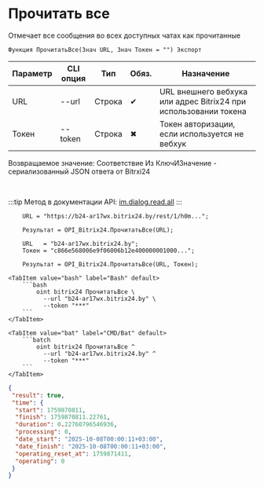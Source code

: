 ﻿---
sidebar_position: 19
description: Прочитать все и другие функции для работы с Bitrix24 в Открытом пакете интеграций - бесплатной open-source библиотеке интеграций для 1С:Предприятие 8, OneScript и CLI
keywords: [1C, 1С, 1С:Предприятие, 1С:Предприятие 8.3, API, Интеграция, Сервисы, Обмен, OneScript, CLI, Bitrix24]
---


# Прочитать все
 Отмечает все сообщения во всех доступных чатах как прочитанные



`Функция ПрочитатьВсе(Знач URL, Знач Токен = "") Экспорт`

  | Параметр | CLI опция | Тип | Обяз. | Назначение |
  |-|-|-|-|-|
  | URL | --url | Строка | &#x2714; | URL внешнего вебхука или адрес Bitrix24 при использовании токена |
  | Токен | --token | Строка | &#x2716; | Токен авторизации, если используется не вебхук |

  
  Возвращаемое значение:   Соответствие Из КлючИЗначение - сериализованный JSON ответа от Bitrxi24

<br/>

:::tip
Метод в документации API: [im.dialog.read.all](https://dev.1c-bitrix.ru/learning/course/?COURSE_ID=93&LESSON_ID=23804)
:::
<br/>


```bsl title="Пример использования для 1С:Предприятие/OneScript"
    URL = "https://b24-ar17wx.bitrix24.by/rest/1/h0m...";

    Результат = OPI_Bitrix24.ПрочитатьВсе(URL);

    URL   = "b24-ar17wx.bitrix24.by";
    Токен = "c866e568006e9f06006b12e400000001000...";

    Результат = OPI_Bitrix24.ПрочитатьВсе(URL, Токен);
```
    

 <Tabs>
  
    <TabItem value="bash" label="Bash" default>
        ```bash
            oint bitrix24 ПрочитатьВсе \
              --url "b24-ar17wx.bitrix24.by" \
              --token "***"
        ```
    </TabItem>
  
    <TabItem value="bat" label="CMD/Bat" default>
        ```batch
            oint bitrix24 ПрочитатьВсе ^
              --url "b24-ar17wx.bitrix24.by" ^
              --token "***"
        ```
    </TabItem>
</Tabs>


```json title="Результат"
{
 "result": true,
 "time": {
  "start": 1759870811,
  "finish": 1759870811.22761,
  "duration": 0.22760796546936,
  "processing": 0,
  "date_start": "2025-10-08T00:00:11+03:00",
  "date_finish": "2025-10-08T00:00:11+03:00",
  "operating_reset_at": 1759871411,
  "operating": 0
 }
}
```
